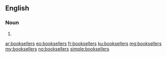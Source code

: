 ==English==

===Noun===
{{head|en|plural}}

# {{plural of|bookseller|lang=en}}

[[ar:booksellers]]
[[eo:booksellers]]
[[fr:booksellers]]
[[ku:booksellers]]
[[mg:booksellers]]
[[my:booksellers]]
[[no:booksellers]]
[[simple:booksellers]]